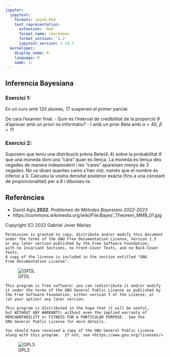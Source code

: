 ```yaml
---
jupyter:
  jupytext:
    formats: ipynb,Rmd
    text_representation:
      extension: .Rmd
      format_name: rmarkdown
      format_version: '1.2'
      jupytext_version: 1.14.7
  kernelspec:
    display_name: R
    language: R
    name: ir
---
```


<!-- #region -->
## Inferencia Bayesiana

[<center><img src=https://upload.wikimedia.org/wikipedia/commons/1/18/Bayes%27_Theorem_MMB_01.jpg width=50%></center>](#img_Bayes)


[colab]: https://colab.research.google.com/github/gjover/metodes_bayesians/blob/main/notebooks/2-Inferencia.ipynb
<!-- #endregion -->

### Exercici 1:

En un curs amb 120 alumes, 17 suspenen el primer parcial.

De cara l'examen final:
- Quin és l'interval de credibilitat de la proporció $\theta$ d'aprovar amb un priori no informatiu?
- I amb un prior Beta amb $\alpha = 40$, $\beta = 1$?


### Exercici 2:

Suposem que teniu una distribució prèvia $\textrm{Beta}(4, 4)$  sobre la probabilitat $\theta$ que una moneda doni una "cara" quan es llença. La moneda es llença deu vegades de manera independent i les "cares" apareixen menys de 3 vegades.
No us diuen quantes cares s'han vist, només que el nombre és inferior a 3. Calculeu la vostra densitat posterior exacta (fins a una constant de proporcionalitat) per a $\theta$ i dibuixeu-la.


## Referències

- David Agis,**2022**. *Problemes de Mètodes Bayesians 2022-2023*
- <a id='img_Bayes'></a> https://commons.wikimedia.org/wiki/File:Bayes'_Theorem_MMB_01.jpg


Copyright (C) 2022 Gabriel Jover Mañas

    Permission is granted to copy, distribute and/or modify this document
    under the terms of the GNU Free Documentation License, Version 1.3
    or any later version published by the Free Software Foundation;
    with no Invariant Sections, no Front-Cover Texts, and no Back-Cover Texts.
    A copy of the license is included in the section entitled "GNU
    Free Documentation License".

![GFDL][GFDL]

    This program is free software: you can redistribute it and/or modify
    it under the terms of the GNU General Public License as published by
    the Free Software Foundation, either version 3 of the License, or
    (at your option) any later version.

    This program is distributed in the hope that it will be useful,
    but WITHOUT ANY WARRANTY; without even the implied warranty of
    MERCHANTABILITY or FITNESS FOR A PARTICULAR PURPOSE.  See the
    GNU General Public License for more details.

    You should have received a copy of the GNU General Public License
    along with this program.  If not, see <https://www.gnu.org/licenses/>.

![GPL3][GPL3]

[GFDL]: https://www.gnu.org/graphics/gfdl-logo-small.png 
[GPL3]: https://www.gnu.org/graphics/gplv3-127x51.png
